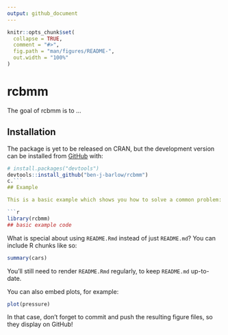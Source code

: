 ```yaml
---
output: github_document
---
```


<!-- README.md is generated from README.Rmd. Please edit that file -->

```r
knitr::opts_chunk$set(
  collapse = TRUE,
  comment = "#>",
  fig.path = "man/figures/README-",
  out.width = "100%"
)
```

# rcbmm

<!-- badges: start -->
<!-- badges: end -->

The goal of rcbmm is to ...

## Installation

The package is yet to be released on CRAN, but the development version can be installed from [GitHub](https://github.com/) with:

``` r
# install.packages("devtools")
devtools::install_github("ben-j-barlow/rcbmm")
c.```
## Example

This is a basic example which shows you how to solve a common problem:

```r
library(rcbmm)
## basic example code
```

What is special about using `README.Rmd` instead of just `README.md`? You can include R chunks like so:

```r
summary(cars)
```

You'll still need to render `README.Rmd` regularly, to keep `README.md` up-to-date.

You can also embed plots, for example:

```r
plot(pressure)
```

In that case, don't forget to commit and push the resulting figure files, so they display on GitHub!
